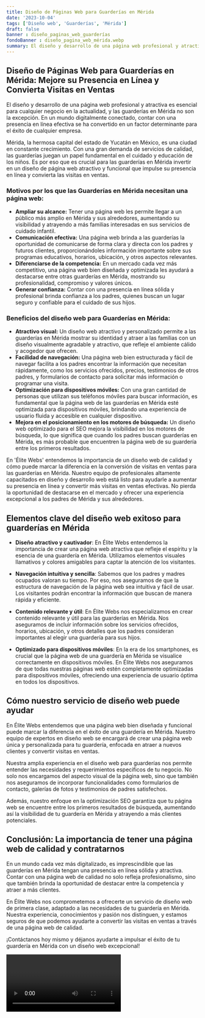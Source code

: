 ```yaml
---
title: Diseño de Páginas Web para Guarderías en Mérida
date: '2023-10-04'
tags: ['Diseño web', 'Guarderías', 'Mérida']
draft: false
banner : diseño_paginas_web_guarderías
fondoBanner : diseño_pagina_web_mérida.webp
summary: El diseño y desarrollo de una página web profesional y atractiva es esencial para cualquier negocio en la actualidad, y las guarderías en Mérida no son la excepción. En un mundo digitalmente conectado, contar con una presencia en línea efectiva se ha convertido en un factor determinante para el éxito de cualquier empresa. 
---
```


## Diseño de Páginas Web para Guarderías en Mérida: Mejore su Presencia en Línea y Convierta Visitas en Ventas

El diseño y desarrollo de una página web profesional y atractiva es esencial para cualquier negocio en la actualidad, y las guarderías en Mérida no son la excepción. En un mundo digitalmente conectado, contar con una presencia en línea efectiva se ha convertido en un factor determinante para el éxito de cualquier empresa. 

Mérida, la hermosa capital del estado de Yucatán en México, es una ciudad en constante crecimiento. Con una gran demanda de servicios de calidad, las guarderías juegan un papel fundamental en el cuidado y educación de los niños. Es por eso que es crucial para las guarderías en Mérida invertir en un diseño de página web atractivo y funcional que impulse su presencia en línea y convierta las visitas en ventas.

### Motivos por los que las Guarderías en Mérida necesitan una página web:

- **Ampliar su alcance:** Tener una página web les permite llegar a un público más amplio en Mérida y sus alrededores, aumentando su visibilidad y atrayendo a más familias interesadas en sus servicios de cuidado infantil.
- **Comunicación efectiva:** Una página web brinda a las guarderías la oportunidad de comunicarse de forma clara y directa con los padres y futuros clientes, proporcionándoles información importante sobre sus programas educativos, horarios, ubicación, y otros aspectos relevantes.
- **Diferenciarse de la competencia:** En un mercado cada vez más competitivo, una página web bien diseñada y optimizada les ayudará a destacarse entre otras guarderías en Mérida, mostrando su profesionalidad, compromiso y valores únicos.
- **Generar confianza:** Contar con una presencia en línea sólida y profesional brinda confianza a los padres, quienes buscan un lugar seguro y confiable para el cuidado de sus hijos.

### Beneficios del diseño web para Guarderías en Mérida:

- **Atractivo visual:** Un diseño web atractivo y personalizado permite a las guarderías en Mérida mostrar su identidad y atraer a las familias con un diseño visualmente agradable y atractivo, que refleje el ambiente cálido y acogedor que ofrecen.
- **Facilidad de navegación:** Una página web bien estructurada y fácil de navegar facilita a los padres encontrar la información que necesitan rápidamente, como los servicios ofrecidos, precios, testimonios de otros padres, y formularios de contacto para solicitar más información o programar una visita.
- **Optimización para dispositivos móviles:** Con una gran cantidad de personas que utilizan sus teléfonos móviles para buscar información, es fundamental que la página web de las guarderías en Mérida esté optimizada para dispositivos móviles, brindando una experiencia de usuario fluida y accesible en cualquier dispositivo.
- **Mejora en el posicionamiento en los motores de búsqueda:** Un diseño web optimizado para el SEO mejora la visibilidad en los motores de búsqueda, lo que significa que cuando los padres buscan guarderías en Mérida, es más probable que encuentren la página web de su guardería entre los primeros resultados.

En 'Élite Webs' entendemos la importancia de un diseño web de calidad y cómo puede marcar la diferencia en la conversión de visitas en ventas para las guarderías en Mérida. Nuestro equipo de profesionales altamente capacitados en diseño y desarrollo web está listo para ayudarle a aumentar su presencia en línea y convertir más visitas en ventas efectivas. No pierda la oportunidad de destacarse en el mercado y ofrecer una experiencia excepcional a los padres de Mérida y sus alrededores.

<GifSeo />

<Cta />

## Elementos clave del diseño web exitoso para guarderías en Mérida

- **Diseño atractivo y cautivador**: En Élite Webs entendemos la importancia de crear una página web atractiva que refleje el espíritu y la esencia de una guardería en Mérida. Utilizamos elementos visuales llamativos y colores amigables para captar la atención de los visitantes.

- **Navegación intuitiva y sencilla**: Sabemos que los padres y madres ocupados valoran su tiempo. Por eso, nos aseguramos de que la estructura de navegación de la página web sea intuitiva y fácil de usar. Los visitantes podrán encontrar la información que buscan de manera rápida y eficiente.

- **Contenido relevante y útil**: En Élite Webs nos especializamos en crear contenido relevante y útil para las guarderías en Mérida. Nos aseguramos de incluir información sobre los servicios ofrecidos, horarios, ubicación, y otros detalles que los padres consideran importantes al elegir una guardería para sus hijos.

- **Optimizado para dispositivos móviles**: En la era de los smartphones, es crucial que la página web de una guardería en Mérida se visualice correctamente en dispositivos móviles. En Élite Webs nos aseguramos de que todas nuestras páginas web estén completamente optimizadas para dispositivos móviles, ofreciendo una experiencia de usuario óptima en todos los dispositivos.

## Cómo nuestro servicio de diseño web puede ayudar

En Élite Webs entendemos que una página web bien diseñada y funcional puede marcar la diferencia en el éxito de una guardería en Mérida. Nuestro equipo de expertos en diseño web se encargará de crear una página web única y personalizada para tu guardería, enfocada en atraer a nuevos clientes y convertir visitas en ventas.

Nuestra amplia experiencia en el diseño web para guarderías nos permite entender las necesidades y requerimientos específicos de tu negocio. No solo nos encargamos del aspecto visual de la página web, sino que también nos aseguramos de incorporar funcionalidades como formularios de contacto, galerías de fotos y testimonios de padres satisfechos.

Además, nuestro enfoque en la optimización SEO garantiza que tu página web se encuentre entre los primeros resultados de búsqueda, aumentando así la visibilidad de tu guardería en Mérida y atrayendo a más clientes potenciales.

## Conclusión: La importancia de tener una página web de calidad y contratarnos

En un mundo cada vez más digitalizado, es imprescindible que las guarderías en Mérida tengan una presencia en línea sólida y atractiva. Contar con una página web de calidad no solo refleja profesionalismo, sino que también brinda la oportunidad de destacar entre la competencia y atraer a más clientes.

En Élite Webs nos comprometemos a ofrecerte un servicio de diseño web de primera clase, adaptado a las necesidades de tu guardería en Mérida. Nuestra experiencia, conocimientos y pasión nos distinguen, y estamos seguros de que podemos ayudarte a convertir las visitas en ventas a través de una página web de calidad.

¡Contáctanos hoy mismo y déjanos ayudarte a impulsar el éxito de tu guardería en Mérida con un diseño web excepcional!

<Video />

<CtaBot job='Guarderías' city='Mérida'/>

<Gmaps query='Mérida+españa+maps' />
